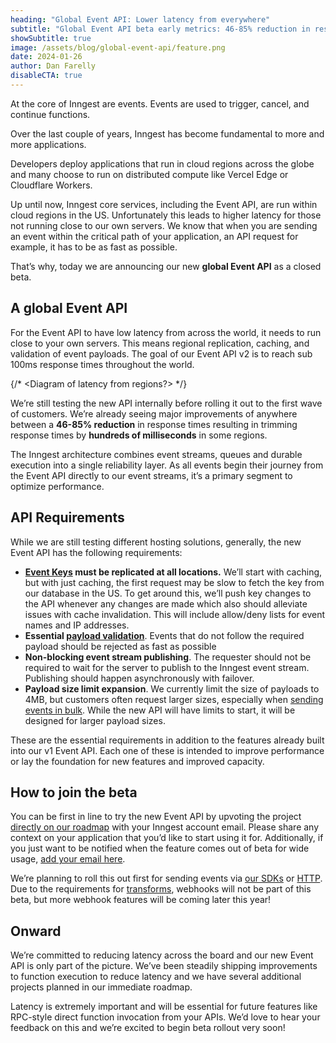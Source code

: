 ```yaml
---
heading: "Global Event API: Lower latency from everywhere"
subtitle: "Global Event API beta early metrics: 46-85% reduction in response times."
showSubtitle: true
image: /assets/blog/global-event-api/feature.png
date: 2024-01-26
author: Dan Farelly
disableCTA: true
---
```


At the core of Inngest are events. Events are used to trigger, cancel, and continue functions.

Over the last couple of years, Inngest has become fundamental to more and more applications.

Developers deploy applications that run in cloud regions across the globe and many choose to run on distributed compute like Vercel Edge or Cloudflare Workers.

Up until now, Inngest core services, including the Event API, are run within cloud regions in the US. Unfortunately this leads to higher latency for those not running close to our own servers. We know that when you are sending an event within the critical path of your application, an API request for example, it has to be as fast as possible.

That’s why, today we are announcing our new **global Event API** as a closed beta.

## A global Event API

For the Event API to have low latency from across the world, it needs to run close to your own servers. This means regional replication, caching, and validation of event payloads. The goal of our Event API v2 is to reach sub 100ms response times throughout the world.

{/* <Diagram of latency from regions?> */}

We’re still testing the new API internally before rolling it out to the first wave of customers. We’re already seeing major improvements of anywhere between a **46-85% reduction** in response times resulting in trimming response times by **hundreds of milliseconds** in some regions.

The Inngest architecture combines event streams, queues and durable execution into a single reliability layer. As all events begin their journey from the Event API directly to our event streams, it’s a primary segment to optimize performance.

## API Requirements

While we are still testing different hosting solutions, generally, the new Event API has the following requirements:

- **[Event Keys](https://www.inngest.com/docs/events/creating-an-event-key) must be replicated at all locations.** We’ll start with caching, but with just caching, the first request may be slow to fetch the key from our database in the US. To get around this, we’ll push key changes to the API whenever any changes are made which also should alleviate issues with cache invalidation. This will include allow/deny lists for event names and IP addresses.
- **Essential [payload validation](https://www.inngest.com/docs/events#event-payload-format)**. Events that do not follow the required payload should be rejected as fast as possible
- **Non-blocking event stream publishing**. The requester should not be required to wait for the server to publish to the Inngest event stream. Publishing should happen asynchronously with failover.
- **Payload size limit expansion**. We currently limit the size of payloads to 4MB, but customers often request larger sizes, especially when [sending events in bulk](https://www.inngest.com/docs/events#sending-multiple-events-at-once). While the new API will have limits to start, it will be designed for larger payload sizes.

These are the essential requirements in addition to the features already built into our v1 Event API. Each one of these is intended to improve performance or lay the foundation for new features and improved capacity.

## How to join the beta

You can be first in line to try the new Event API by upvoting the project [directly on our roadmap](https://roadmap.inngest.com/roadmap?id=cddffcf8-47ba-44ac-a6c3-dd318f9eb132) with your Inngest account email. Please share any context on your application that you’d like to start using it for. Additionally, if you just want to be notified when the feature comes out of beta for wide usage, [add your email here](https://www.inngest.com/newsletter?tag=beta-event-api).

We’re planning to roll this out first for sending events via [our SDKs](https://www.inngest.com/blog/cross-language-support-with-new-sdks) or [HTTP](https://www.inngest.com/docs/events#send-events-via-http-event-api). Due to the requirements for [transforms](https://www.inngest.com/docs/platform/webhooks#defining-a-transform-function), webhooks will not be part of this beta, but more webhook features will be coming later this year!

## Onward

We’re committed to reducing latency across the board and our new Event API is only part of the picture. We’ve been steadily shipping improvements to function execution to reduce latency and we have several additional projects planned in our immediate roadmap.

Latency is extremely important and will be essential for future features like RPC-style direct function invocation from your APIs. We’d love to hear your feedback on this and we’re excited to begin beta rollout very soon!